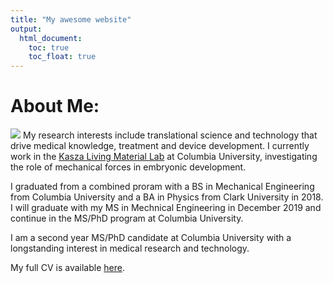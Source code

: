 ```yaml
---
title: "My awesome website"
output: 
  html_document:
    toc: true
    toc_float: true
---
```


# About Me:

![](images/AliciaDagle_LabPhoto.jpg)
My research interests include translational science and technology that drive medical knowledge, treatment and device development. I currently work in the [Kasza Living Material Lab](https://http://www.kaszalab.com) at Columbia University, investigating the role of mechanical forces in embryonic development.

I graduated from a combined proram with a BS in Mechanical Engineering from Columbia University and a BA in Physics from Clark University in 2018. I will graduate with my MS in Mechnical Engineering in December 2019 and continue in the MS/PhD program at Columbia University. 

I am a second year MS/PhD candidate at Columbia University with a longstanding interest in medical research and technology.

My full CV is available [here](resume.html).